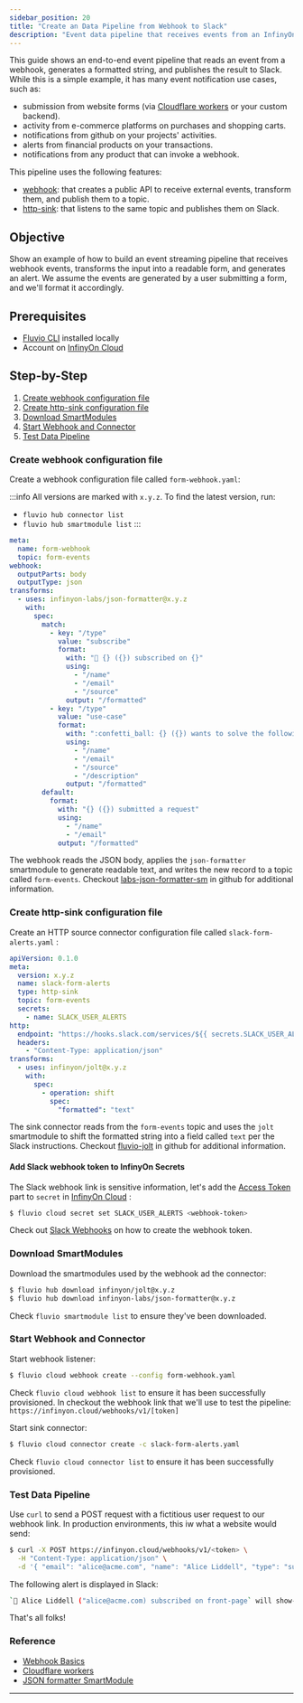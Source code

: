 ```yaml
---
sidebar_position: 20
title: "Create an Data Pipeline from Webhook to Slack"
description: "Event data pipeline that receives events from an InfinyOn Cloud Webhook and sends an alert to Slack"
---
```


This guide shows an end-to-end event pipeline that reads an event from a webhook, generates a formatted string, and publishes the result to Slack. While this is a simple example, it has many event notification use cases, such as:

* submission from website forms (via [Cloudflare workers] or your custom backend).
* activity from e-commerce platforms on purchases and shopping carts.
* notifications from github on your projects' activities.
* alerts from financial products on your transactions.
* notifications from any product that can invoke a webhook.

This pipeline uses the following features:

* [webhook]: that creates a public API to receive external events, transform them, and publish them to a topic.
* [http-sink]: that listens to the same topic and publishes them on Slack.


## Objective

Show an example of how to build an event streaming pipeline that receives webhook events, transforms the input into a readable form, and generates an alert. We assume the events are generated by a user submitting a form, and we'll format it accordingly.

## Prerequisites

* [Fluvio CLI] installed locally
* Account on [InfinyOn Cloud]

## Step-by-Step

1. [Create webhook configuration file](#create-webhook-configuration-file)
2. [Create http-sink configuration file](#create-http-sink-configuration-file)
3. [Download SmartModules](#download-smartmodules)
4. [Start Webhook and Connector](#start-webhook-and-connector)
5. [Test Data Pipeline](#test-data-pipeline)

### Create webhook configuration file

Create a webhook configuration file called `form-webhook.yaml`:

:::info
All versions are marked with `x.y.z`. To find the latest version, run:
*  `fluvio hub connector list`
*  `fluvio hub smartmodule list`
:::

```yaml title="quotes-source-connector.yml"
meta:
  name: form-webhook
  topic: form-events
webhook:
  outputParts: body
  outputType: json
transforms:
  - uses: infinyon-labs/json-formatter@x.y.z
    with:
      spec:
        match:
          - key: "/type"
            value: "subscribe"
            format:
              with: "📢 {} ({}) subscribed on {}"
              using:
                - "/name"
                - "/email"
                - "/source"
              output: "/formatted"
          - key: "/type"
            value: "use-case"
            format:
              with: ":confetti_ball: {} ({}) wants to solve the following '{}' use-case:\n>{}"
              using:
                - "/name"
                - "/email"
                - "/source"
                - "/description"
              output: "/formatted"
        default:
          format:
            with: "{} ({}) submitted a request"
            using:
              - "/name"
              - "/email"
            output: "/formatted"
```

The webhook reads the JSON body, applies the `json-formatter` smartmodule to generate readable text, and writes the new record to a topic called `form-events`. Checkout [labs-json-formatter-sm] in github for additional information.


### Create http-sink configuration file

Create an HTTP source connector configuration file called `slack-form-alerts.yaml` :

```yaml title="slack-form-alerts.yaml"
apiVersion: 0.1.0
meta:
  version: x.y.z
  name: slack-form-alerts
  type: http-sink
  topic: form-events
  secrets:
    - name: SLACK_USER_ALERTS
http:
  endpoint: "https://hooks.slack.com/services/${{ secrets.SLACK_USER_ALERTS }}"
  headers:
    - "Content-Type: application/json"
transforms:
  - uses: infinyon/jolt@x.y.z
    with:
      spec:
        - operation: shift
          spec:
            "formatted": "text"
```

The sink connector reads from the `form-events` topic and uses the `jolt` smartmodule to shift the formatted string into a field called `text` per the Slack instructions. Checkout [fluvio-jolt] in github for additional information.

#### Add Slack webhook token to InfinyOn Secrets

The Slack webhook link is sensitive information, let's add the [Access Token] part to `secret` in [InfinyOn Cloud] :

```bash
$ fluvio cloud secret set SLACK_USER_ALERTS <webhook-token>
```

Check out [Slack Webhooks] on how to create the webhook token.


### Download SmartModules

Download the smartmodules used by the webhook ad the connector:

```bash
$ fluvio hub download infinyon/jolt@x.y.z
$ fluvio hub download infinyon-labs/json-formatter@x.y.z
```

Check `fluvio smartmodule list` to ensure they've been downloaded.


### Start Webhook and Connector

Start webhook listener:

```bash
$ fluvio cloud webhook create --config form-webhook.yaml
```
Check `fluvio cloud webhook list` to ensure it has been successfully provisioned. In checkout the webhook link that we'll use to test the pipeline: `https://infinyon.cloud/webhooks/v1/[token]`


Start sink connector:

```bash
$ fluvio cloud connector create -c slack-form-alerts.yaml
```

Check `fluvio cloud connector list` to ensure it has been successfully provisioned.


### Test Data Pipeline

Use `curl` to send a POST request with a fictitious user request to our webhook link. In production environments, this iw what a website would send:

```bash
$ curl -X POST https://infinyon.cloud/webhooks/v1/<token> \
  -H "Content-Type: application/json" \
  -d '{ "email": "alice@acme.com", "name": "Alice Liddell", "type": "subscribe", "source": "front-page" }'
```

The following alert is displayed in Slack:

```bash
`📢 Alice Liddell ("alice@acme.com) subscribed on front-page` will show-up in your slack channel.
```
That's all folks!

### Reference

* [Webhook Basics]
* [Cloudflare workers]
* [JSON formatter SmartModule]

---

[webhook]: cloud/how-to/use-webhooks.mdx
[Webhook Basics]: cloud/how-to/use-webhooks.mdx
[http-sink]: https://github.com/infinyon/http-sink-connector
[labs-json-formatter-sm]: https://github.com/infinyon/labs-json-formatter-sm
[JSON formatter SmartModule]: https://github.com/infinyon/labs-json-formatter-sm
[fluvio-jolt]: https://github.com/infinyon/fluvio-jolt
[Fluvio CLI]: fluvio/quickstart.mdx#install-fluvio
[InfinyOn Cloud]: https://infinyon.cloud/ui/signup
[Access Token]: https://docs.github.com/en/authentication/keeping-your-account-and-data-secure/creating-a-personal-access-token
[Slack Webhooks]: https://api.slack.com/messaging/webhooks
[Cloudflare workers]: https://workers.cloudflare.com
